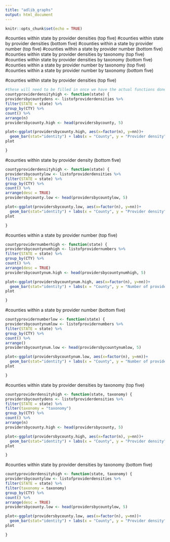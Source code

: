 ```yaml
---
title: "adlib_graphs"
output: html_document
---
```


```r
knitr::opts_chunk$set(echo = TRUE)
```
 


#counties within state by provider densities (top five) 
#counties within state by provider densities (bottom five)
#counties within a state by provider number (top five) 
#counties within a state by provider number (bottom five)
#counties within state by provider densities by taxonomy (top five) 
#counties within state by provider densities by taxonomy (bottom five)
#counties within a state by provider number by taxonomy (top five) 
#counties within a state by provider number by taxonomy (bottom five) 



#counties within state by provider densities (top five) 
```r

#these will need to be filled in once we have the actual functions done
countyproviderdensityhigh <- function(state) {
providersbycountydens <- listofproviderdensities %>%
filter(STATE = state) %>%
group_by(CTY) %>%
count() %>%
arrange(n)
providersbycounty.high <- head(providersbycounty, 5)

plot<-ggplot(providersbycounty.high, aes(x=factor(n), y=nn))+
  geom_bar(stat="identity") + labs(x = "County", y = "Provider density")
plot

}
```

#counties within state by provider density (bottom five)

```r
countyproviderdensityhigh <- function(state) {
providersbycountylow <- listofproviderdensities %>%
filter(STATE = state) %>%
group_by(CTY) %>%
count() %>%
arrange(desc = TRUE)
providersbycounty.low <- head(providersbycountylow, 5)

plot<-ggplot(providersbycounty.low, aes(x=factor(n), y=nn))+
  geom_bar(stat="identity") + labs(x = "County", y = "Provider density")
plot

}
```

#counties within a state by provider number (top five) 

```r
countyprovidernumberhigh <- function(state) {
providersbycountynumhigh <- listofprovidernumbers %>%
filter(STATE = state) %>%
group_by(CTY) %>%
count() %>%
arrange(desc = TRUE)
providersbycountynum.high <- head(providersbycountynumhigh, 5)

plot<-ggplot(providersbycountynum.high, aes(x=factor(n), y=nn))+
  geom_bar(stat="identity") + labs(x = "County", y = "Number of providers")
plot

}
```


#counties within a state by provider number (bottom five) 

```r
countyprovidernumberlow <- function(state) {
providersbycountynumlow <- listofprovidernumbers %>%
filter(STATE = state) %>%
group_by(CTY) %>%
count() %>%
arrange()
providersbycountynum.low <- head(providersbycountynumlow, 5)

plot<-ggplot(providersbycountynum.low, aes(x=factor(n), y=nn))+
  geom_bar(stat="identity") + labs(x = "County", y = "Number of providers")
plot

}
```

#counties within state by provider densities by taxonomy (top five) 
```r
countyproviderdensityhigh <- function(state, taxonomy) {
providersbycountydens <- listofproviderdensities %>%
filter(STATE = state) %>%
filter(taxonomy = "taxonomy")
group_by(CTY) %>%
count() %>%
arrange(n)
providersbycounty.high <- head(providersbycounty, 5)

plot<-ggplot(providersbycounty.high, aes(x=factor(n), y=nn))+
  geom_bar(stat="identity") + labs(x = "County", y = "Provider density")
plot

}


```

#counties within state by provider densities by taxonomy (bottom five) 


```r
countyproviderdensityhigh <- function(state, taxonomy) {
providersbycountylow <- listofproviderdensities %>%
filter(STATE = state) %>%
filter(taxonomy = taxonomy)
group_by(CTY) %>%
count() %>%
arrange(desc = TRUE)
providersbycounty.low <- head(providersbycountylow, 5)

plot<-ggplot(providersbycounty.low, aes(x=factor(n), y=nn))+
  geom_bar(stat="identity") + labs(x = "County", y = "Provider density")
plot

}
```




